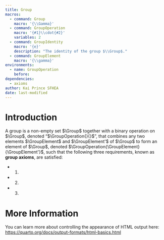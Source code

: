 ```yaml
---
title: Group
macros:
  - command: Group
    macro: '{\\Gamma}'
  - command: GroupOperation
    macro: '{#1}\\cdot{#2}'
    variables: 2
  - command: GroupIdentity
    macro: '{e}'
    description: "The identity of the group $\\Group$."
  - command: GroupElement
    macro: '{\\gamma}'
environments:
  - name: GroupOperation
    before: 
dependencies:
  - axioms
author: Kai Prince SFHEA
date: last-modified
---
```


# Introduction
::: {#def-group}
A group is a non-empty set $\Group$ together with a binary operation on $\Group$, denoted "$\GroupOperation{}{}$", that combines any two elements $\GroupElement$ and $\GroupElement'$ of $\Group$ to form an element of $\Group$, denoted $\GroupOperation{\GroupElement}{\GroupElement'}$, such that the following three requirements, known as **group axioms**, are satisfied:

* @def-associativity.
* @def-identity.
* @def-unique-inverse.
:::

# More Information

You can learn more about controlling the appearance of HTML output here: <https://quarto.org/docs/output-formats/html-basics.html>

